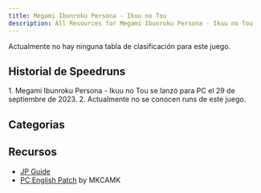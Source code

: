 ```yaml
---
title: Megami Ibunroku Persona - Ikuu no Tou
description: All Resources for Megami Ibunroku Persona - Ikuu no Tou
---
```



<DocsHero 
    content="Megami Ibunroku Persona - Ikuu no Tou es un spin-off móvil de Persona 1. El combate es similar a su contraparte original, pero todo el juego se desarrolla en una torre con 99F, donde cada piso se genera proceduralmente."
    srcUrl={cover}
    alt="Megami Ibunroku Persona - Ikuu no Tou Cover"
/>

<Card title='Leaderboard'>Actualmente no hay ninguna tabla de clasificación para este juego.</Card>

## Historial de Speedruns

<Tabs>
<TabItem label="Any%">
<Steps> 
1. Megami Ibunroku Persona - Ikuu no Tou se lanzó para PC el 29 de septiembre de 2023.
2. Actualmente no se conocen runs de este juego.
</Steps>
</TabItem>
</Tabs>

## Categorias
<CardGrid>
    <Card title="Any%"></Card>
</CardGrid>

## Recursos
- [JP Guide](https://bozumemo.blogspot.com/p/gmode-p1-ikuu-no-tou.html?m=1)
- [PC English Patch](https://github.com/MKCAMK/G-MODE-Archives-translations/blob/main) by MKCAMK